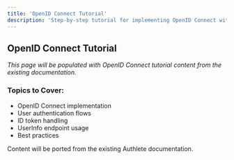 ```yaml
---
title: 'OpenID Connect Tutorial'
description: 'Step-by-step tutorial for implementing OpenID Connect with Authlete'
---
```


## OpenID Connect Tutorial

*This page will be populated with OpenID Connect tutorial content from the existing documentation.*

### Topics to Cover:
- OpenID Connect implementation
- User authentication flows
- ID token handling
- UserInfo endpoint usage
- Best practices

<Note>
Content will be ported from the existing Authlete documentation.
</Note>
